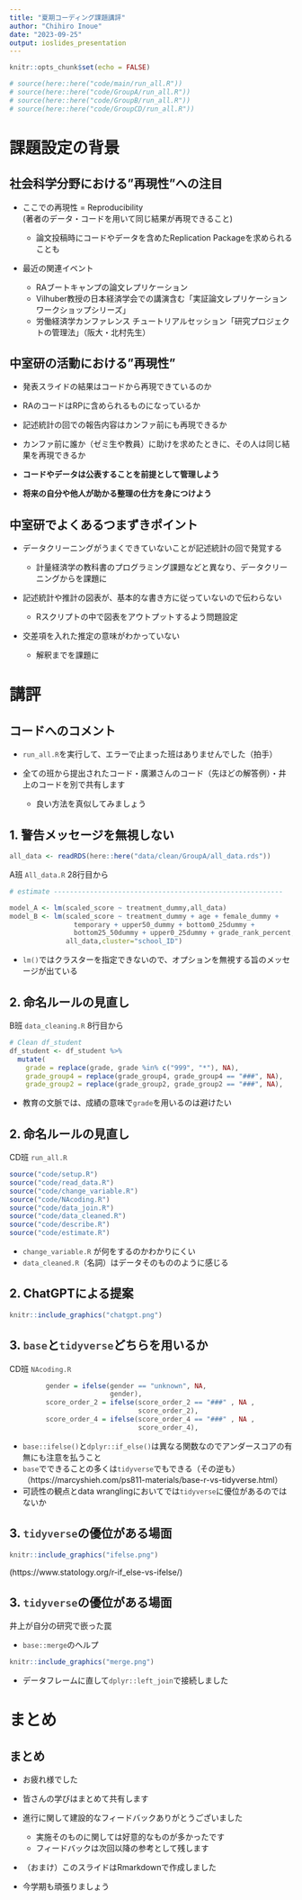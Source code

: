 ```yaml
---
title: "夏期コーディング課題講評"
author: "Chihiro Inoue"
date: "2023-09-25"
output: ioslides_presentation
---
```

<style type="text/css">
code, pre {
  color: #484848;
}
</style>

```r
knitr::opts_chunk$set(echo = FALSE)
```

```r
# source(here::here("code/main/run_all.R"))
# source(here::here("code/GroupA/run_all.R"))
# source(here::here("code/GroupB/run_all.R"))
# source(here::here("code/GroupCD/run_all.R"))

```

# 課題設定の背景

## 社会科学分野における"再現性"への注目

  - ここでの再現性 = Reproducibility <br/> (著者のデータ・コードを用いて同じ結果が再現できること)

    - 論文投稿時にコードやデータを含めたReplication Packageを求められることも
    
  - 最近の関連イベント
        
    - RAブートキャンプの論文レプリケーション
    - Vilhuber教授の日本経済学会での講演含む「実証論文レプリケーション ワークショップシリーズ」
    - 労働経済学カンファレンス チュートリアルセッション「研究プロジェクトの管理法」（阪大・北村先生）
    
    
## 中室研の活動における"再現性"

  - 発表スライドの結果はコードから再現できているのか
  
  - RAのコードはRPに含められるものになっているか
      
  - 記述統計の回での報告内容はカンファ前にも再現できるか
  
  - カンファ前に誰か（ゼミ生や教員）に助けを求めたときに、その人は同じ結果を再現できるか
 
    
- **コードやデータは公表することを前提として管理しよう**
- **将来の自分や他人が助かる整理の仕方を身につけよう**


## 中室研でよくあるつまずきポイント

- データクリーニングがうまくできていないことが記述統計の回で発覚する

    - 計量経済学の教科書のプログラミング課題などと異なり、データクリーニングからを課題に

- 記述統計や推計の図表が、基本的な書き方に従っていないので伝わらない

    - Rスクリプトの中で図表をアウトプットするよう問題設定
    
- 交差項を入れた推定の意味がわかっていない

    - 解釈までを課題に

# 講評

## コードへのコメント

- `run_all.R`を実行して、エラーで止まった班はありませんでした（拍手）

- 全ての班から提出されたコード・廣瀬さんのコード（先ほどの解答例）・井上のコードを別で共有します

    - 良い方法を真似してみましょう


## 1. 警告メッセージを無視しない
```r
all_data <- readRDS(here::here("data/clean/GroupA/all_data.rds"))
```

A班 `All_data.R` 28行目から
```r

# estimate ---------------------------------------------------------

model_A <- lm(scaled_score ~ treatment_dummy,all_data)
model_B <- lm(scaled_score ~ treatment_dummy + age + female_dummy +
                temporary + upper50_dummy + bottom0_25dummy + 
                bottom25_50dummy + upper0_25dummy + grade_rank_percent,
              all_data,cluster="school_ID")
```

- `lm()`ではクラスターを指定できないので、オプションを無視する旨のメッセージが出ている

## 2. 命名ルールの見直し

B班 `data_cleaning.R` 8行目から
```r
# Clean df_student
df_student <- df_student %>%
  mutate(
    grade = replace(grade, grade %in% c("999", "*"), NA),
    grade_group4 = replace(grade_group4, grade_group4 == "###", NA),
    grade_group2 = replace(grade_group2, grade_group2 == "###", NA),
```

- 教育の文脈では、成績の意味で`grade`を用いるのは避けたい

## 2. 命名ルールの見直し

CD班 `run_all.R`
```r
source("code/setup.R")
source("code/read_data.R")
source("code/change_variable.R")
source("code/NAcoding.R")
source("code/data_join.R")
source("code/data_cleaned.R")
source("code/describe.R")
source("code/estimate.R")
```

- `change_variable.R` が何をするのかわかりにくい
- `data_cleaned.R`（名詞）はデータそのもののように感じる

## 2. ChatGPTによる提案

```r
knitr::include_graphics("chatgpt.png")
```


## 3.  `base`と`tidyverse`どちらを用いるか

CD班 `NAcoding.R`
```r
         gender = ifelse(gender == "unknown", NA, 
                         gender),
         score_order_2 = ifelse(score_order_2 == "###" , NA , 
                                score_order_2),
         score_order_4 = ifelse(score_order_4 == "###" , NA , 
                                score_order_4),
```

- `base::ifelse()`と`dplyr::if_else()`は異なる関数なのでアンダースコアの有無にも注意を払うこと
- `base`でできることの多くは`tidyverse`でもできる（その逆も）（https://marcyshieh.com/ps811-materials/base-r-vs-tidyverse.html）
- 可読性の観点とdata wranglingにおいてでは`tidyverse`に優位があるのではないか

## 3. `tidyverse`の優位がある場面

```r
knitr::include_graphics("ifelse.png")
```

(https://www.statology.org/r-if_else-vs-ifelse/)

## 3. `tidyverse`の優位がある場面
井上が自分の研究で嵌った罠

- `base::merge`のヘルプ

```r
knitr::include_graphics("merge.png")
```


- データフレームに直して`dplyr::left_join`で接続しました

# まとめ

## まとめ

- お疲れ様でした

- 皆さんの学びはまとめて共有します

- 進行に関して建設的なフィードバックありがとうございました

    - 実施そのものに関しては好意的なものが多かったです
    - フィードバックは次回以降の参考として残します
    
- （おまけ）このスライドはRmarkdownで作成しました

- 今学期も頑張りましょう
